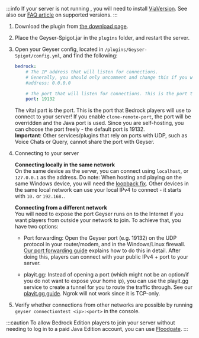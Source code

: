 
:::info
If your server is not running <Versions platform="java"/>, you will need to install <a href="https://viaversion.com/">ViaVersion</a>.
See also our <a href="/geyser/faq/#what-server-versions-does-geyser-support">FAQ article</a> on supported versions.
:::

1. Download the plugin from [the download page](https://download.geysermc.org/v2/projects/geyser/versions/latest/builds/latest/downloads/spigot).
2. Place the Geyser-Spigot.jar in the `plugins` folder, and restart the server.
3. Open your Geyser config, located in `/plugins/Geyser-Spigot/config.yml`, and find the following:

    ```yaml
    bedrock: 
        # The IP address that will listen for connections. 
        # Generally, you should only uncomment and change this if you want to limit what IPs can connect to your server. 
        #address: 0.0.0.0 

        # The port that will listen for connections. This is the port that Bedrock players will use to connect to your server.
        port: 19132 
    ```
    The vital part is the port. This is the port that Bedrock players will use to connect to your server!
    If you enable `clone-remote-port`, the port will be overridden and the Java port is used.
    Since you are self-hosting, you can choose the port freely - the default port is 19132.   
    **Important**: Other services/plugins that rely on ports with UDP, such as Voice Chats or Query, cannot share the port with Geyser.
     

4. Connecting to your server
        
    **Connecting locally in the same network**   
    On the same device as the server, you can connect using `localhost`, or `127.0.0.1` as the address.
    Do note: When hosting and playing on the same Windows device, you will need the [loopback fix](/geyser/fixing-unable-to-connect-to-world#using-geyser-on-the-same-computer).
    Other devices in the same local network can use your local IPv4 to connect - it starts with `10.` or `192.168.`.
        
    **Connecting from a different network**  
    You will need to expose the port Geyser runs on to the Internet if you want players from outside your network to join.
    To achieve that, you have two options:   

    - Port forwarding: Open the Geyser port (e.g. 19132) on the UDP protocol in your router/modem, and in the Windows/Linux firewall. 
   [Our port forwarding guide](/geyser/port-forwarding) explains how to do this in detail.
   After doing this, players can connect with your public IPv4 + port to your server.   

    - playit.gg: Instead of opening a port (which might not be an option/if you do not want to expose your home ip), you can use
   the playit.gg service to create a tunnel for you to route the traffic through. See our [playit.gg guide](/geyser/playit-gg).
   Ngrok will not work since it is TCP-only.   

5. Verify whether connections from other networks are possible by running `geyser connectiontest <ip>:<port>` in the console.

:::caution
To allow Bedrock Edition players to join your server without needing to log in to a paid Java Edition account, you can use <a href="/floodgate/setup/">Floodgate</a>.
:::
